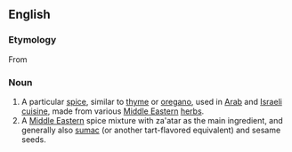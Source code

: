 ==English==
{{wikipedia}}

===Etymology===
From {{etyl|ar|en}} {{term|زعتر|زَعْتَر‎‎|tr=za3tar|lang=ar}}
===Noun===
{{en-noun|-}}
#A particular [[spice]], similar to [[thyme]] or [[oregano]], used in [[Arab]] and [[Israeli]] [[cuisine]], made from various [[Middle Eastern]] [[herb]]s.
#A [[Middle Eastern]] spice mixture with za'atar as the main ingredient, and generally also [[sumac]] (or another tart-flavored equivalent) and sesame seeds.